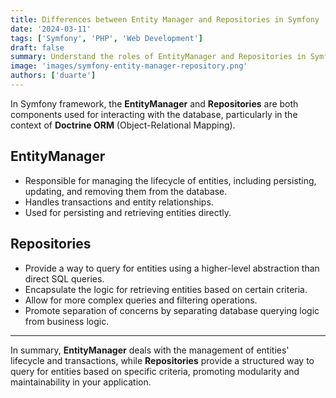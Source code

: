 ```yaml
---
title: Differences between Entity Manager and Repositories in Symfony
date: '2024-03-11'
tags: ['Symfony', 'PHP', 'Web Development']
draft: false
summary: Understand the roles of EntityManager and Repositories in Symfony and how they differ when working with Doctrine ORM.
image: 'images/symfony-entity-manager-repository.png'
authors: ['duarte']
---
```


In Symfony framework, the **EntityManager** and **Repositories** are both components used for interacting with the database, particularly in the context of **Doctrine ORM** (Object-Relational Mapping).

## EntityManager

- Responsible for managing the lifecycle of entities, including persisting, updating, and removing them from the database.
- Handles transactions and entity relationships.
- Used for persisting and retrieving entities directly.

## Repositories

- Provide a way to query for entities using a higher-level abstraction than direct SQL queries.
- Encapsulate the logic for retrieving entities based on certain criteria.
- Allow for more complex queries and filtering operations.
- Promote separation of concerns by separating database querying logic from business logic.

---

In summary, **EntityManager** deals with the management of entities' lifecycle and transactions, while **Repositories** provide a structured way to query for entities based on specific criteria, promoting modularity and maintainability in your application.
